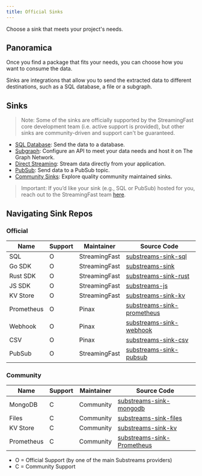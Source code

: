 ```yaml
---
title: Official Sinks
---
```


Choose a sink that meets your project's needs.

## Panoramica

Once you find a package that fits your needs, you can choose how you want to consume the data.

Sinks are integrations that allow you to send the extracted data to different destinations, such as a SQL database, a file or a subgraph.

## Sinks

> Note: Some of the sinks are officially supported by the StreamingFast core development team (i.e. active support is provided), but other sinks are community-driven and support can't be guaranteed.

- [SQL Database](https://docs.substreams.dev/how-to-guides/sinks/sql-sink): Send the data to a database.
- [Subgraph](/sps/introduction/): Configure an API to meet your data needs and host it on The Graph Network.
- [Direct Streaming](https://docs.substreams.dev/how-to-guides/sinks/stream): Stream data directly from your application.
- [PubSub](https://docs.substreams.dev/how-to-guides/sinks/pubsub): Send data to a PubSub topic.
- [Community Sinks](https://docs.substreams.dev/how-to-guides/sinks/community-sinks): Explore quality community maintained sinks.

> Important: If you’d like your sink (e.g., SQL or PubSub) hosted for you, reach out to the StreamingFast team [here](mailto:sales@streamingfast.io).

## Navigating Sink Repos

### Official

| Name | Support | Maintainer | Source Code |
| --- | --- | --- | --- |
| SQL | O | StreamingFast | [substreams-sink-sql](https://github.com/streamingfast/substreams-sink-sql) |
| Go SDK | O | StreamingFast | [substreams-sink](https://github.com/streamingfast/substreams-sink) |
| Rust SDK | O | StreamingFast | [substreams-sink-rust](https://github.com/streamingfast/substreams-sink-rust) |
| JS SDK | O | StreamingFast | [substreams-js](https://github.com/substreams-js/substreams-js) |
| KV Store | O | StreamingFast | [substreams-sink-kv](https://github.com/streamingfast/substreams-sink-kv) |
| Prometheus | O | Pinax | [substreams-sink-prometheus](https://github.com/pinax-network/substreams-sink-prometheus) |
| Webhook | O | Pinax | [substreams-sink-webhook](https://github.com/pinax-network/substreams-sink-webhook) |
| CSV | O | Pinax | [substreams-sink-csv](https://github.com/pinax-network/substreams-sink-csv) |
| PubSub | O | StreamingFast | [substreams-sink-pubsub](https://github.com/streamingfast/substreams-sink-pubsub) |

### Community

| Name | Support | Maintainer | Source Code |
| --- | --- | --- | --- |
| MongoDB | C | Community | [substreams-sink-mongodb](https://github.com/streamingfast/substreams-sink-mongodb) |
| Files | C | Community | [substreams-sink-files](https://github.com/streamingfast/substreams-sink-files) |
| KV Store | C | Community | [substreams-sink-kv](https://github.com/streamingfast/substreams-sink-kv) |
| Prometheus | C | Community | [substreams-sink-Prometheus](https://github.com/pinax-network/substreams-sink-prometheus) |

- O = Official Support (by one of the main Substreams providers)
- C = Community Support
